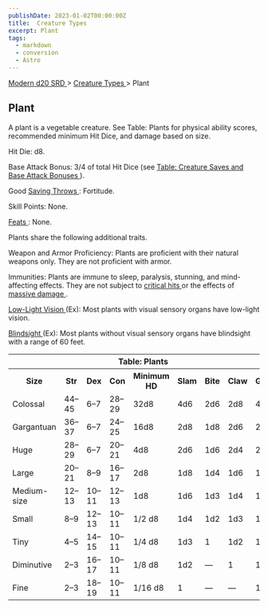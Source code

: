```yaml
---
publishDate: 2023-01-02T00:00:00Z
title:  Creature Types 
excerpt: Plant
tags:
  - markdown
  - conversion
  - Astro
---
```


[ Modern d20 SRD ](/#modernD20) > [ Creature Types ](modern-d20-srd-creature-types-index) > Plant

##  Plant

A plant is a vegetable creature. See Table: Plants for physical ability
scores, recommended minimum Hit Dice, and damage based on size.

Hit Die: d8.

Base Attack Bonus: 3/4 of total Hit Dice (see [ Table: Creature Saves and Base Attack Bonuses ](modern-d20-srd-creature-types-index) ).

Good [ Saving Throws ](modern-d20-srd-basics-saving-throws) : Fortitude.

Skill Points: None.

[ Feats ](modern-d20-srd-feats-index) : None.

Plants share the following additional traits.

Weapon and Armor Proficiency: Plants are proficient with their natural weapons
only. They are not proficient with armor.

Immunities: Plants are immune to sleep, paralysis, stunning, and mind-
affecting effects. They are not subject to [ critical hits ](modern-d20-srd-combat-critical-hits) or the effects of [ massive damage ](modern-d20-srd-combat-death-dying-healing) .

[ Low-Light Vision ](modern-d20-srd-special-abilities-low-light-vision) (Ex):
Most plants with visual sensory organs have low-light vision.

[ Blindsight ](modern-d20-srd-special-abilities-blindsight) (Ex): Most plants
without visual sensory organs have blindsight with a range of 60 feet.


<table> <th colspan="9"> Table: Plants </th> <tr> <th> Size </th> <th> Str </th> <th> Dex </th> <th> Con </th> <th> Minimum HD </th> <th> Slam </th> <th> Bite </th> <th> Claw </th> <th> Gore </th> </tr> <tr> <td> Colossal </td> <td> 44–45 </td> <td> 6–7 </td> <td> 28–29 </td> <td> 32d8 </td> <td> 4d6 </td> <td> 2d6 </td> <td> 2d8 </td> <td> 4d6 </td> </tr> <tr class="shaded"> <td> Gargantuan </td> <td> 36–37 </td> <td> 6–7 </td> <td> 24–25 </td> <td> 16d8 </td> <td> 2d8 </td> <td> 1d8 </td> <td> 2d6 </td> <td> 2d8 </td> </tr> <tr> <td> Huge </td> <td> 28–29 </td> <td> 6–7 </td> <td> 20–21 </td> <td> 4d8 </td> <td> 2d6 </td> <td> 1d6 </td> <td> 2d4 </td> <td> 2d6 </td> </tr> <tr class="shaded"> <td> Large </td> <td> 20–21 </td> <td> 8–9 </td> <td> 16–17 </td> <td> 2d8 </td> <td> 1d8 </td> <td> 1d4 </td> <td> 1d6 </td> <td> 1d8 </td> </tr> <tr> <td> Medium-size </td> <td> 12–13 </td> <td> 10–11 </td> <td> 12–13 </td> <td> 1d8 </td> <td> 1d6 </td> <td> 1d3 </td> <td> 1d4 </td> <td> 1d6 </td> </tr> <tr class="shaded"> <td> Small </td> <td> 8–9 </td> <td> 12–13 </td> <td> 10–11 </td> <td> 1/2 d8 </td> <td> 1d4 </td> <td> 1d2 </td> <td> 1d3 </td> <td> 1d4 </td> </tr> <tr> <td> Tiny </td> <td> 4–5 </td> <td> 14–15 </td> <td> 10–11 </td> <td> 1/4 d8 </td> <td> 1d3 </td> <td> 1 </td> <td> 1d2 </td> <td> 1d3 </td> </tr> <tr class="shaded"> <td> Diminutive </td> <td> 2–3 </td> <td> 16–17 </td> <td> 10–11 </td> <td> 1/8 d8 </td> <td> 1d2 </td> <td> — </td> <td> 1 </td> <td> 1d2 </td> </tr> <tr> <td> Fine </td> <td> 2–3 </td> <td> 18–19 </td> <td> 10–11 </td> <td> 1/16 d8 </td> <td> 1 </td> <td> — </td> <td> — </td> <td> 1 </td> </tr> </table>


